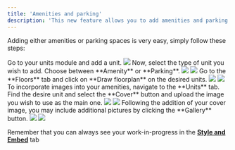 ```yaml
---
title: 'Amenities and parking'
description: 'This new feature allows you to add amenities and parking spaces to your Planpoint.'
---
```


Adding either amenities or parking spaces is very easy, simply follow these steps:

<Steps>
  <Step title="Step 1">
    Go to your units module and add a unit.
    <Frame>
  <img src="https://i.postimg.cc/13Wp0sdk/amenities1.jpg" />
</Frame>

  </Step>
  <Step title="Step 2">
    Now, select the type of unit you wish to add. Choose between **Amenity** or **Parking**.   
    <Frame>
  <img src="https://i.postimg.cc/yY35b6cz/amenities-2.jpg" />
</Frame>
    <Frame caption="Assign their correspoding information and save">
  <img src="https://i.postimg.cc/xjtCj2s7/amenity-and-parking.jpg" />
</Frame>

  </Step>
  <Step title="Step 3">
    Go to the **Floors** tab and click on **Draw floorplan** on the desired units.
    <Frame>
  <img src="https://i.postimg.cc/gky4xbkb/draw-floorplan-v2.jpg" />
</Frame>
    <Frame caption="Draw a simple polygon and save your path">
  <img src="https://i.postimg.cc/zBW2pb5V/draw-parking-amenity.jpg" />
</Frame>

  </Step>
  <Step title="Step 4">
    To incorporate images into your amenities, navigate to the **Units** tab. Find the desire unit and select the **Cover** button and upload the image you wish to use as the main one. 
    <Frame>
  <img src="https://i.postimg.cc/tgTxLB7p/amenities-pic-1.jpg" />
  </Frame>
    <Frame caption="Add your desired cover photo">
  <img src="https://i.postimg.cc/xjKBk5T0/amenities-pic-2.jpg" />
</Frame>
    Following the addition of your cover image, you may include additional pictures by clicking the **Gallery** button. 
    <Frame>
  <img src="https://i.postimg.cc/bJsCzw7Z/amenities-pic-3.jpg" />
</Frame>
    <Frame caption="Upload, add or delete your amenity pictures. ">
  <img src="https://i.postimg.cc/bw5zR3QW/amenities-pic-4.jpg" />
</Frame>
  </Step>
</Steps>

<Tip>Remember that you can always see your work-in-progress in the **[Style and Embed](https://viewerdocs.planpoint.io/preview-embed)** tab</Tip>